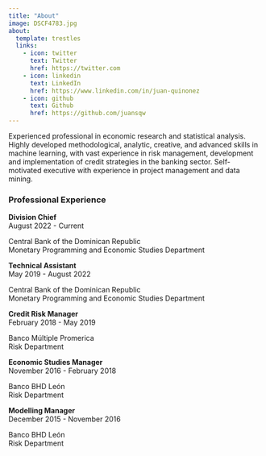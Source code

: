 ```yaml
---
title: "About"
image: DSCF4783.jpg
about:
  template: trestles
  links:
    - icon: twitter
      text: Twitter
      href: https://twitter.com
    - icon: linkedin
      text: LinkedIn
      href: https://www.linkedin.com/in/juan-quinonez
    - icon: github
      text: Github
      href: https://github.com/juansqw
---
```


Experienced professional in economic research and statistical analysis. Highly developed methodological, analytic, creative, and advanced skills in machine learning, with vast experience in risk management, development and implementation of credit strategies in the banking sector. Self-motivated executive with experience in project management and data mining.

### Professional Experience

**Division Chief** <br> August 2022 - Current

Central Bank of the Dominican Republic <br> Monetary Programming and Economic Studies Department

**Technical Assistant** <br> May 2019 - August 2022

Central Bank of the Dominican Republic <br> Monetary Programming and Economic Studies Department

**Credit Risk Manager** <br> February 2018 - May 2019

Banco Múltiple Promerica <br> Risk Department

**Economic Studies Manager** <br> November 2016 - February 2018

Banco BHD León <br> Risk Department

**Modelling Manager** <br> December 2015 - November 2016

Banco BHD León <br> Risk Department
